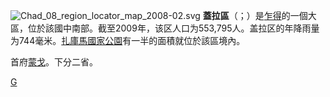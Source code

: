 {{Unreferenced|time=2022-01-24T03:27:41+00:00}}
[[File:Chad_08_region_locator_map_2008-02.svg|right]]
'''蓋拉區'''（{{lang-ar|منطقة قيرا}}；{{lang-fr|Région du Guéra}}）是[[乍得|乍得]]的一個大區，位於該國中南部。截至2009年，该区人口为553,795人。盖拉区的年降雨量为744毫米。[[扎庫馬國家公園|扎庫馬國家公園]]有一半的面積就位於該區境內。

首府[[蒙戈|蒙戈]]。下分二省。

{{查德行政區劃}}

[[Category:乍得行政區劃|G]]